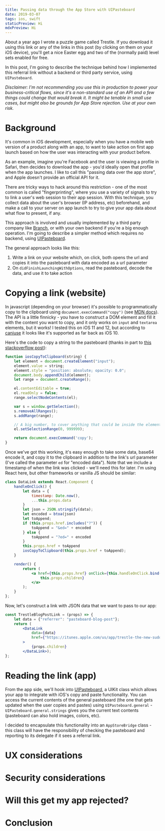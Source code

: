 ```yaml
---
title: Passing data through the App Store with UIPasteboard
date: 2019-03-07
tags: ios, swift
staticPreview: Hi
mdxPreview: Hi
---
```


About a year ago I wrote a puzzle game called <TrestleBlogPostLink>Trestle</TrestleBlogPostLink>. If you download it using <TrestleBlogPostLink>this link</TrestleBlogPostLink> or any of the links in this post (by clicking on them on your iOS device), you'll get a nice Easter egg and two of the (normally paid) level sets enabled for free.

In this post, I'm going to describe the technique behind how I implemented this referral link without a backend or third party service, using `UIPasteboard`.

_Disclaimer: I'm not recommending you use this in production to power your business-critical flows, since it's a non-standard use of an API and a few things could change that would break it. It might be tenable in small use cases, but might also be grounds for App Store rejection. Use at your own risk._

# Background

It's common in iOS development, especially when you have a mobile web version of a product along with an app, to want to take action on first app launch based on how the user was interacting with your product before.

As an example, imagine you're Facebook and the user is viewing a profile in Safari, then decides to download the app - you'd ideally open that profile when the app launches. I like to call this "passing data over the app store", and Apple doesn't provide an official API for it.

There are tricky ways to hack around this restriction - one of the most common is called "fingerprinting", where you use a variety of signals to try to link a user's web session to their app session. With this technique, you collect data about the user's browser (IP address, etc) beforehand, and make a call to your server on app launch to try to give your app data about what flow to present, if any.

This approach is involved and usually implemented by a third party company like [Branch](https://branch.io/), or with your own backend if you're a big enough operation. I'm going to describe a simpler method which requires no backend, using [UIPasteboard](https://developer.apple.com/documentation/uikit/uipasteboard).

The general approach looks like this:

1. Write a link on your website which, on click, both opens the url and copies it into the pasteboard with data encoded as a url parameter
2. On `didFinishLaunchingWithOptions`, read the pasteboard, decode the data, and use it to take action

# Copying a link (website)
In javascript (depending on your browser) it's possible to programmatically copy to the clipboard using `document.execCommand("copy")` (see [MDN docs](https://developer.mozilla.org/en-US/docs/Web/API/Document/execCommand)). The API is a little finnicky - you have to construct a DOM element and fill it with the content you want to copy, and it only works on `input` and `textarea` elements, but it works! I tested this on iOS 11 and 12, but according to [caniuse](https://caniuse.com/#feat=clipboard) it looks like it's supported as far back as iOS 10.

Here's the code to copy a string to the pasteboard (thanks in part to [this stackoverflow post](https://stackoverflow.com/questions/34045777/copy-to-clipboard-using-javascript-in-ios)):

```javascript
function iosCopyToClipboard(string) {
    let element = document.createElement("input");
    element.value = string;
    element.style = "position: absolute; opacity: 0.0";
    document.body.appendChild(element);
    let range = document.createRange();

    el.contentEditable = true;
    el.readOnly = false;
    range.selectNodeContents(el);

    var s = window.getSelection();
    s.removeAllRanges();
    s.addRange(range);

    // A big number, to cover anything that could be inside the element.
    el.setSelectionRange(0, 999999);

    return document.execCommand('copy');
}
```

Once we've got this working, it's easy enough to take some data, base64 encode it, and copy it to the clipboard in addition to the link's url parameter (I've called the parameter `ed` for "encoded data"). Note that we include a timestamp of when the link was clicked - we'll need this for later. I'm using React here, but other frameworks or vanilla JS should be similar:

```jsx
class DataLink extends React.Component {
    handleOnClick() {
        let data = {
            timestamp: Date.now(),
            ...this.props.data
        }
        let json = JSON.stringify(data);
        let encoded = btoa(json)
        let toAppend;
        if (this.props.href.includes("?")) {
            toAppend = "&ed=" + encoded
        } else {
            toAppend = "?ed=" + encoded
        }
        this.props.href + toAppend
        iosCopyToClipboard(this.props.href + toAppend);
    }

    render() {
        return (
            <a href={this.props.href} onClick={this.handleOnClick.bind(this)}>{
                this.props.children}
            </a>
        );
    }
};
```

Now, let's construct a link with JSON data that we want to pass to our app:

```jsx
const TrestleBlogPostLink = (props) => {
    let data = {"referrer": "pasteboard-blog-post"};
    return (
        <DataLink
            data={data}
            href={"https://itunes.apple.com/us/app/trestle-the-new-sudoku/id1300230302?mt=8"}
        >
            {props.children}
        </DataLink>);
};
```

# Reading the link (app)
From the app side, we'll hook into [UIPasteboard](https://developer.apple.com/documentation/uikit/uipasteboard), a UIKit class which allows your app to integrate with iOS's copy and paste functionality. You can access the current contents of the general pasteboard (the one that gets updated when the user copies and pastes) using `UIPasteboard.general` - `UIPasteboard.general.strings` gives you the current text contents (pasteboard can also hold images, colors, etc).

I decided to encapsulate this functionality into an `AppStoreBridge` class - this class will have the responsibility of checking the pasteboard and reporting to its delegate if it sees a referral link.

# UX considerations

# Security considerations

# Will this get my app rejected?

# Conclusion